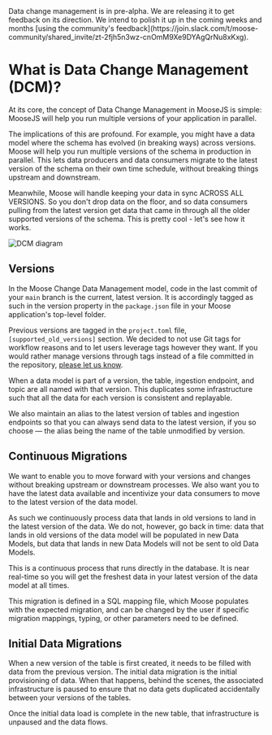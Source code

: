 
<Callout type="warning" emoji="ℹ️">
  Data change management is in pre-alpha. We are releasing it to get feedback on
  its direction. We intend to polish it up in the coming weeks and months [using
  the community's
  feedback](https://join.slack.com/t/moose-community/shared_invite/zt-2fjh5n3wz-cnOmM9Xe9DYAgQrNu8xKxg).
</Callout>

# What is Data Change Management (DCM)?

At its core, the concept of Data Change Management in MooseJS is simple: MooseJS will help you run multiple versions of your application in parallel.

The implications of this are profound. For example, you might have a data model where the schema has evolved (in breaking ways) across versions. Moose will help you run multiple versions of the schema in production in parallel. This lets data producers and data consumers migrate to the latest version of the schema on their own time schedule, without breaking things upstream and downstream.

Meanwhile, Moose will handle keeping your data in sync ACROSS ALL VERSIONS. So you don't drop data on the floor, and so data consumers pulling from the latest version get data that came in through all the older supported versions of the schema. This is pretty cool - let's see how it works.

![DCM diagram](/img-diagram-dcm-dark.svg)

## Versions

In the Moose Change Data Management model, code in the last commit of your `main`
branch is the current, latest version. It is accordingly tagged as such in the version
property in the `package.json` file in your Moose application's top-level folder.

Previous versions are tagged in the `project.toml` file, `[supported_old_versions]`
section. We decided to not use Git tags for workflow reasons and to let users leverage
tags however they want. If you would rather manage versions through tags instead of a
file committed in the repository, [please let us know](https://join.slack.com/t/moose-community/shared_invite/zt-2fjh5n3wz-cnOmM9Xe9DYAgQrNu8xKxg).

When a data model is part of a version, the table, ingestion endpoint, and topic are
all named with that version. This duplicates some infrastructure such that all
the data for each version is consistent and replayable.

We also maintain an alias to the latest version of tables and ingestion endpoints
so that you can always send data to the latest version, if you so choose — the alias
being the name of the table unmodified by version.

## Continuous Migrations

We want to enable you to move forward with your versions and changes without breaking
upstream or downstream processes. We also want you to have the latest data available
and incentivize your data consumers to move to the latest version of the data model.

As such we continuously process data that lands in old versions to land in the latest
version of the data. We do not, however, go back in time: data that lands in old
versions of the data model will be populated in new Data Models, but data that lands
in new Data Models will not be sent to old Data Models.

This is a continuous process that runs directly in the database. It is near real-time
so you will get the freshest data in your latest version of the data model at all times.

This migration is defined in a SQL mapping file, which Moose populates with the expected
migration, and can be changed by the user if specific migration mappings, typing, or
other parameters need to be defined.

## Initial Data Migrations

When a new version of the table is first created, it needs to be filled with data
from the previous version. The initial data migration is the initial provisioning of data.
When that happens, behind the scenes, the associated infrastructure is paused to ensure
that no data gets duplicated accidentally between your versions of the tables.

Once the initial data load is complete in the new table, that infrastructure is unpaused
and the data flows.
